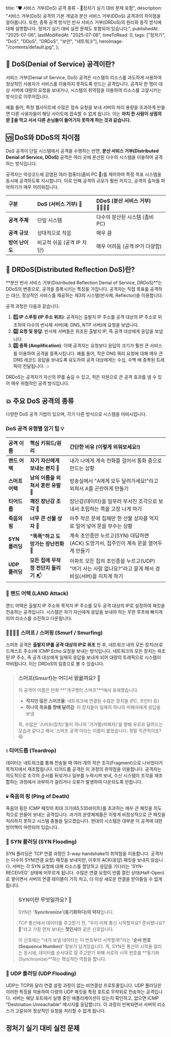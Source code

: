 
  title: "🛡️ 서비스 거부(DoS) 공격 종류 - 🚀정처기 실기 대비 문제 포함",
  description:
    "서비스 거부(DoS) 공격의 기본 개념과 분산 서비스 거부(DDoS) 공격과의 차이점을 알아봅니다. 또한, 증폭 공격 방식인 반사 서비스 거부(DRDoS)의 원리와 동작 방식에 대해 설명합니다. 정처기 실기 대비 실전 문제도 포함되어 있습니다.",
  publishedAt: "2025-07-06",
  lastModifiedAt: "2025-07-06",
  timeToRead: 0,
  tags: ["정처기", "DoS", "DDoS", "DRDoS", "보안", "네트워크"],
  heroImage: "/contents/default.jpg",
};

## 🚫 DoS(Denial of Service) 공격이란?

서비스 거부(Denial of Service, DoS) 공격은 시스템의 리소스를 과도하게 사용하여 정상적인 사용자가 서비스를 이용하지 못하도록 만드는 공격입니다. 공격자 한 명이 대상 서버에 대량의 요청을 보내거나, 시스템의 취약점을 이용하여 리소스를 고갈시키는 방식으로 이루어집니다.

예를 들어, 특정 웹사이트에 수많은 접속 요청을 보내 서버의 처리 용량을 초과하게 만들면 다른 사용자들이 해당 사이트에 접속할 수 없게 됩니다. 이는 **마치 한 사람이 상점의 문 🚪을 막고 서서 다른 손님들이 들어가지 못하게 하는 것과 같습니다.**

## 🆚 DoS와 DDoS의 차이점

DoS 공격이 단일 시스템에서 공격을 수행하는 반면, **분산 서비스 거부(Distributed Denial of Service, DDoS)** 공격은 여러 곳에 분산된 다수의 시스템을 이용하여 공격하는 방식입니다.

공격자는 악성코드에 감염된 여러 컴퓨터(좀비 PC 🧟)를 제어하여 특정 목표 시스템을 동시에 공격하도록 지시합니다. 이로 인해 공격의 규모가 훨씬 커지고, 공격의 출처를 파악하기가 매우 어려워집니다.

| 구분            | DoS (서비스 거부) 🧍       | DDoS (분산 서비스 거부) 👨‍👩‍👧‍👦     |
| :-------------- | :------------------------- | :----------------------------- |
| **공격 주체**   | 단일 시스템                | 다수의 분산된 시스템 (좀비 PC) |
| **공격 규모**   | 상대적으로 작음            | 매우 큼                        |
| **방어 난이도** | 비교적 쉬움 (공격 IP 차단) | 매우 어려움 (공격 IP가 다양함) |

## 🔄 DRDoS(Distributed Reflection DoS)란?

**분산 반사 서비스 거부(Distributed Reflection Denial of Service, DRDoS)**는 DDoS의 변종으로, 공격을 증폭시키는 특징을 가집니다. 공격자는 직접 목표를 공격하는 대신, 정상적인 서비스를 제공하는 제3의 시스템(반사체, Reflector)을 이용합니다.

공격 과정은 다음과 같습니다.

1.  **1️⃣ IP 스푸핑 (IP 주소 위조)**: 공격자는 출발지 IP 주소를 공격 대상의 IP 주소로 위조하여 다수의 반사체 서버(예: DNS, NTP 서버)에 요청을 보냅니다.
2.  **2️⃣ 요청 및 응답**: 반사체 서버들은 위조된 출발지 IP, 즉 공격 대상에게 응답을 보냅니다.
3.  **3️⃣ 증폭 (Amplification)**: 이때 공격자는 요청보다 응답의 크기가 훨씬 큰 서비스를 이용하여 공격을 증폭시킵니다. 예를 들어, 작은 DNS 쿼리 요청에 대해 매우 큰 DNS 레코드 응답을 보내도록 유도하여 공격 대상에게는 수십, 수백 배 증폭된 트래픽이 전달됩니다. 💥

DRDoS는 공격자가 자신의 IP를 숨길 수 있고, 적은 자원으로 큰 공격 효과를 낼 수 있어 매우 위협적인 공격 방식입니다.

## 💥 주요 DoS 공격의 종류

다양한 DoS 공격 기법이 있으며, 각기 다른 방식으로 시스템을 마비시킵니다.

### DoS 공격 유형별 암기 팁 💡

| 공격 이름       | 핵심 키워드/원리                      | 간단한 비유 (이렇게 외워보세요!)                                                                        |
| :-------------- | :------------------------------------ | :------------------------------------------------------------------------------------------------------ |
| **랜드 어택**   | **자기 자신에게 보내는 편지** 📮      | 내가 나에게 계속 전화를 걸어서 통화 중으로 만드는 상황                                                  |
| **스머프 어택** | **남의 이름을 외쳐서 혼란 유발** 📢   | 방송실에서 "A에게 모두 달려가세요!"라고 외쳐서 A를 곤란하게 만들기                                      |
| **티어드롭**    | **깨진 장난감 조각** 🧩               | 장난감(데이터)을 일부러 부서진 조각으로 보내서 조립하는 쪽을 고장 나게 하기                             |
| **죽음의 핑**   | **너무 큰 선물 상자** 🎁              | 아주 작은 문에 집채만 한 선물 상자를 억지로 밀어 넣어 문을 부수는 상황                                  |
| **SYN 플러딩**  | **"똑똑"하고 도망가는 장난전화** 🏃   | 계속 초인종만 누르고(SYN) 대답하면(ACK) 도망가서, 집주인이 계속 문을 열어두게 만들기                    |
| **UDP 플러딩**  | **모든 집에 무작정 전단지 돌리기** 📬 | 아파트 모든 집의 초인종을 누르고(UDP) "여기 사는 사람 없나요?"라고 묻게 해서 경비실(서버)을 지치게 하기 |

### 🔄 랜드 어택 (LAND Attack)

랜드 어택은 출발지 IP 주소와 목적지 IP 주소를 모두 공격 대상의 IP로 설정하여 패킷을 전송하는 공격입니다. 시스템은 자기 자신에게 응답을 보내야 하는 무한 루프에 빠지게 되어 리소스를 소진하고 다운됩니다.

### 👨‍👩‍👧‍👦 스머프 / 스머핑 (Smurf / Smurfing)

스머프 공격은 **출발지 IP를 공격 대상의 IP로 위조** 한 후, 네트워크 내의 모든 장치(브로드캐스트 주소)에 ICMP Echo 요청을 보내는 방식입니다. 네트워크의 모든 장치는 위조된 IP 주소, 즉 공격 대상에게 일제히 응답을 보내게 되어 대량의 트래픽으로 시스템이 마비됩니다. 이는 DRDoS의 일종으로 볼 수 있습니다.

> ### 스머프(Smurf)는 어디서 왔을까요? 🍄
>
> 이 공격의 이름은 만화 **"개구쟁이 스머프"**에서 유래했습니다.
>
> - **작지만 많은 스머프들**: 네트워크에 연결된 수많은 장치들 (PC, 프린터 등)
> - **하나의 목표를 향해 달려감**: 이 장치들이 일제히 하나의 피해자에게 응답을 보냄
>
> 즉, 수많은 '스머프(장치)'들이 하나의 '가가멜(피해자)'을 향해 우르르 달려드는 모습과 같다고 해서 '스머프 공격'이라는 이름이 붙었습니다. 정말 직관적이죠? 😄

### 💧 티어드롭 (Teardrop)

데이터는 네트워크를 통해 전송될 때 여러 개의 작은 조각(Fragment)으로 나뉘었다가 목적지에서 재조합됩니다. 티어드롭 공격은 이 과정의 취약점을 이용합니다. 공격자는 의도적으로 조각의 순서를 뒤섞거나 일부를 누락시켜 보내, 수신 시스템이 조각을 재조합하는 과정에서 과부하가 걸리거나 오류가 발생하여 다운되도록 만듭니다.

### 💀 죽음의 핑 (Ping of Death)

죽음의 핑은 ICMP 패킷의 최대 크기(65,535바이트)를 초과하는 매우 큰 패킷을 의도적으로 만들어 보내는 공격입니다. 과거의 운영체제들은 이렇게 비정상적으로 큰 패킷을 처리하지 못하고 시스템 충돌을 일으켰습니다. 현대의 시스템은 대부분 이 공격에 대한 방어책이 마련되어 있습니다.

### 🚪 SYN 플러딩 (SYN Flooding)

SYN 플러딩은 TCP 연결 과정인 3-way-handshake의 취약점을 이용합니다. 공격자는 다수의 SYN(연결 요청) 패킷을 보내지만, 이후의 ACK(응답) 패킷을 보내지 않습니다. 서버는 각 SYN 요청에 대해 리소스를 할당하고 응답을 기다리는 'SYN-RECEIVED' 상태에 머무르게 됩니다. 수많은 연결 요청이 반쯤 열린 상태(Half-Open)로 쌓이면서 서버의 연결 테이블이 가득 차고, 더 이상 새로운 연결을 받아들일 수 없게 됩니다.

> ### SYN이란 무엇일까요? 🤔
>
> SYN은 **'Synchronize'(동기화하다)의 약자**입니다.
>
> TCP 통신에서 데이터를 주고받기 전, "우리 이제 통신 시작할까요? 준비됐나요? 👋"라고 가장 먼저 보내는 **첫인사**와 같은 신호입니다.
>
> 이 신호에는 "내가 보낼 데이터는 이 번호부터 시작할게!"라는 **'순서 번호(Sequence Number)'** 정보가 담겨있습니다. 즉, SYN은 통신의 시작을 알리는 동시에, 데이터를 순서대로 잘 주고받기 위해 서로의 시작 번호를 **동기화(Synchronize)**하는 핵심적인 역할을 합니다.

### 🌊 UDP 플러딩 (UDP Flooding)

UDP는 TCP와 달리 연결 설정 과정이 없는 비연결성 프로토콜입니다. UDP 플러딩은 이러한 특징을 악용하여 다량의 UDP 패킷을 특정 포트로 무작위로 전송하는 공격입니다. 서버는 해당 포트에서 실행 중인 애플리케이션이 있는지 확인하고, 없으면 ICMP "Destination Unreachable" 메시지를 응답합니다. 이 과정이 반복되면서 서버의 리소스가 고갈되어 정상적인 요청을 처리할 수 없게 됩니다.

## 정처기 실기 대비 실전 문제

<ProblemAnswer
  problem="공격자가 패킷의 출발지 주소나 포트를 임의로 변경해서 출발지와 목적지 주소를 동일하게 함으로써 공격 대상 컴퓨터의 실행속도를 느리게 하거나 동작을 마비시켜 서비스를 거부 상태에 빠지도록 하는 공격 방법은?"
  correctAnswer="랜드 어택"
/>

<ProblemAnswer
  problem="출발지 주소를 공격 대상의 IP로 변조하여 네트워크 전체에게 ICMP Echo 패킷을 직접 브로드 캐스팅하여 타겟 시스템을 마비시키는 공격 방법은?"
  correctAnswer="스머프(혹은 스머핑)"
/>

<ProblemAnswer
  problem="데이터를 여러 개의 작은 조각으로 나누어 전송하는 과정에서 조각의 순서를 뒤섞거나 일부를 누락시켜 보내, 수신 시스템이 조각을 재조합하는 과정에서 과부하가 걸리거나 오류가 발생하여 다운되도록 만드는 공격 방법은?"
  correctAnswer="티어드롭"
/>

<ProblemAnswer
  problem="ICMP 패킷의 최대 크기(65,535바이트)를 초과하는 매우 큰 패킷을 의도적으로 만들어 보내는 공격 방법은?"
  correctAnswer="죽음의 핑"
/>

<ProblemAnswer
  problem="TCP 연결 과정인 3-way-handshake의 취약점을 이용하여 다수의 SYN(연결 요청) 패킷을 보내지만, 이후의 ACK(응답) 패킷을 보내지 않는 공격 방법은?"
  correctAnswer="SYN 플러딩"
/>

<ProblemAnswer
  problem="UDP 플러딩은 이러한 특징을 악용하여 다량의 UDP 패킷을 특정 포트로 무작위로 전송하는 공격입니다. 서버는 해당 포트에서 실행 중인 애플리케이션이 있는지 확인하고, 없으면 ICMP 'Destination Unreachable' 메시지를 응답합니다. 이 과정이 반복되면서 서버의 리소스가 고갈되어 정상적인 요청을 처리할 수 없게 됩니다. 이 공격 방법은?"
  correctAnswer="UDP 플러딩"
/>
